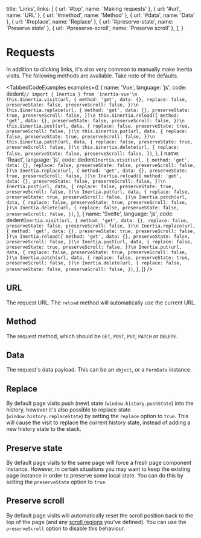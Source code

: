 
  title: 'Links',
  links: [
    { url: '#top', name: 'Making requests' },
    { url: '#url', name: 'URL' },
    { url: '#method', name: 'Method' },
    { url: '#data', name: 'Data' },
    { url: '#replace', name: 'Replace' },
    { url: '#preserve-state', name: 'Preserve state' },
    { url: '#preserve-scroll', name: 'Preserve scroll' },
  ],
}

# Requests

In addition to clicking links, it's also very common to manually make Inertia visits. The following methods are available. Take note of the defaults.

<TabbedCodeExamples
  examples={[
    {
      name: 'Vue',
      language: 'js',
      code: dedent`
        // import { Inertia } from 'inertia-vue'\n
        this.$inertia.visit(url, {
          method: 'get',
          data: {},
          replace: false,
          preserveState: false,
          preserveScroll: false,
        })\n
        this.$inertia.replace(url, {
          method: 'get',
          data: {},
          preserveState: true,
          preserveScroll: false,
        })\n
        this.$inertia.reload({
          method: 'get',
          data: {},
          preserveState: false,
          preserveScroll: false,
        })\n
        this.$inertia.post(url, data, {
          replace: false,
          preserveState: true,
          preserveScroll: false,
        })\n
        this.$inertia.put(url, data, {
          replace: false,
          preserveState: true,
          preserveScroll: false,
        })\n
        this.$inertia.patch(url, data, {
          replace: false,
          preserveState: true,
          preserveScroll: false,
        })\n
        this.$inertia.delete(url, {
          replace: false,
          preserveState: false,
          preserveScroll: false,
        })
      `,
    },
    {
      name: 'React',
      language: 'js',
      code: dedent`
        Inertia.visit(url, {
          method: 'get',
          data: {},
          replace: false,
          preserveState: false,
          preserveScroll: false,
        })\n
        Inertia.replace(url, {
          method: 'get',
          data: {},
          preserveState: true,
          preserveScroll: false,
        })\n
        Inertia.reload({
          method: 'get',
          data: {},
          preserveState: false,
          preserveScroll: false,
        })\n
        Inertia.post(url, data, {
          replace: false,
          preserveState: true,
          preserveScroll: false,
        })\n
        Inertia.put(url, data, {
          replace: false,
          preserveState: true,
          preserveScroll: false,
        })\n
        Inertia.patch(url, data, {
          replace: false,
          preserveState: true,
          preserveScroll: false,
        })\n
        Inertia.delete(url, {
          replace: false,
          preserveState: false,
          preserveScroll: false,
        })
      `,
    },
    {
      name: 'Svelte',
      language: 'js',
      code: dedent`
        Inertia.visit(url, {
          method: 'get',
          data: {},
          replace: false,
          preserveState: false,
          preserveScroll: false,
        })\n
        Inertia.replace(url, {
          method: 'get',
          data: {},
          preserveState: true,
          preserveScroll: false,
        })\n
        Inertia.reload({
          method: 'get',
          data: {},
          preserveState: false,
          preserveScroll: false,
        })\n
        Inertia.post(url, data, {
          replace: false,
          preserveState: true,
          preserveScroll: false,
        })\n
        Inertia.put(url, data, {
          replace: false,
          preserveState: true,
          preserveScroll: false,
        })\n
        Inertia.patch(url, data, {
          replace: false,
          preserveState: true,
          preserveScroll: false,
        })\n
        Inertia.delete(url, {
          replace: false,
          preserveState: false,
          preserveScroll: false,
        })
      `,
    },
  ]}
/>

## URL

The request URL. The `reload` method will automatically use the current URL.

## Method

The request method, which should be `GET`, `POST`, `PUT`, `PATCH` or `DELETE`.

## Data

The request's data payload. This can be an `object`, or a `FormData` instance.

## Replace

By default page visits push (new) state (`window.history.pushState`) into the history, however it's also possible to replace state (`window.history.replaceState`) by setting the `replace` option to `true`. This will cause the visit to replace the current history state, instead of adding a new history state to the stack.

## Preserve state

By default page visits to the same page will force a fresh page component instance. However, in certain situations you may want to keep the existing page instance in order to preserve some local state. You can do this by setting the `preserveState` option to `true`.

## Preserve scroll

By default page visits will automatically reset the scroll position back to the top of the page (and any [scroll regions](/pages#scroll-regions) you've defined). You can use the `preserveScroll` option to disable this behaviour.
